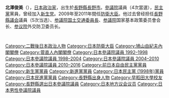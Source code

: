 {{Infobox Officeholder
|name= 北澤俊美
|original_name= {{lang|ja|北澤俊美}}
|image= Toshimi Kitazawa Oct. 21, 2009.jpg
|imagesize         =
|smallimage        =
|caption           =
|office            = {{JPN}}第7、8任[[防衛大臣|防衛大臣]]
|term_start        = 2009年9月16日
|term_end          = 2011年9月2日
|primeminister     = [[鳩山由紀夫|鳩山由紀夫]]<br>[[菅直人|菅直人]]
|predecessor       = [[濱田靖一|濱田靖一]]
|successor         = {{link-ja|一川保夫|一川保夫}}
| office2 = {{JPN}}[[參議院_(日本)|參議院議員]]
| term_start2 = 1992年7月26日
| term_end2 = 2016年7月25日
|predecessor2   = 
|successor2     =
|constituency2  =[[長野縣選舉區|長野縣選舉區]]
| office3 = {{flagicon|Nagano}}[[長野縣|長野縣]]議會議員
| term_start3 = 1975年
| term_end3 = 1992年
|constituency3  = [[長野市|長野市]]選區
|birth_date        = {{birth date and age|1938|3|6}}
|birth_place       = {{JPN}}[[長野縣|長野縣]][[長野市|長野市]]
|party             = （[[自由民主党_(日本)|自由民主党]]→）<br />（[[新生党|新生党]]→）<br />（[[新進党|新進党]]→）<br />（[[太陽黨_(1996年)|太陽党]]→）<br />（[[民政黨_(日本)|民政党]]→）<br />（[[民主党_(1998年)|民主党]]→）<br />（[[民進党_(日本)|民進党]]→）<br />（[[新政信州|新政信州]]→）<br />[[立憲民主党_(日本2020年)|立憲民主党]]/新政信州
|spouse            =
|parents=北澤貞一（父）
|alma_mater        = [[早稻田大学|早稻田大学]]法学部
}}
{{japanese|japanese=北澤 俊美|kana=きたざわ としみ|romaji=Kitazawa Toshimi}}
'''北澤俊美'''（{{bd|1938年|3月6日|||Kitazawa,Toshimi}}），[[日本|日本]][[政治家|政治家]]，出生於[[長野縣|長野縣]][[長野市|長野市]]。[[參議院_(日本)|參議院]]議員（4次當選），[[民主黨_(日本)|民主黨]]黨員，曾经加入[[新生黨|新生党]]。2009年至2011年間任[[防衛大臣|防衛大臣]]。他过去曾经担任[[長野縣議会|長野縣議会]]議員（5次当选）、[[參議院_(日本)|参議院]][[国土交通委员会|国土交通委員長]]、[[參議院_(日本)|参議院]]国家基本政策委员會会长、[[參議院_(日本)|参议院]]外交防卫委员长。

{{start box}}
{{s-off}}
  {{Succession box
    | title  = {{Flagicon|JPN}} [[防衛大臣|防衛大臣]]
    | before = [[濱田靖一|濱田靖一]]
    | years  = 第7、8代：2009 - 2011
    | after  = [[一川保夫|一川保夫]]
  }}
{{end box}}

{{防衛大臣}}
{{鳩山由紀夫內閣}}
{{菅直人內閣}}

{{DEFAULTSORT:Kitazawa Toshimi}}
[[Category:二戰後日本政治人物|Category:二戰後日本政治人物]]
[[Category:日本防衛大臣|Category:日本防衛大臣]]
[[Category:鳩山由紀夫內閣閣僚|Category:鳩山由紀夫內閣閣僚]]
[[Category:菅直人內閣閣僚|Category:菅直人內閣閣僚]]
[[Category:日本參議院議員_1992–1998|Category:日本參議院議員 1992–1998]]
[[Category:日本參議院議員_1998–2004|Category:日本參議院議員 1998–2004]]
[[Category:日本參議院議員_2004–2010|Category:日本參議院議員 2004–2010]]
[[Category:日本參議院議員_2010–2016|Category:日本參議院議員 2010–2016]]
[[Category:前日本自由民主黨黨員|Category:前日本自由民主黨黨員]]
[[Category:新生黨黨員|Category:新生黨黨員]]
[[Category:新進黨黨員|Category:新進黨黨員]]
[[Category:日本民主黨_(1998年)黨員|Category:日本民主黨 (1998年)黨員]]
[[Category:日本民進黨黨員|Category:日本民進黨黨員]]
[[Category:長野縣出身人物|Category:長野縣出身人物]]
[[Category:早稻田大學校友|Category:早稻田大學校友]]
[[Category:長野縣選出日本參議院議員|Category:長野縣選出日本參議院議員]]
[[Category:日本地方议会议员|Category:日本地方议会议员]]
[[Category:日本男性參議院議員|Category:日本男性參議院議員]]